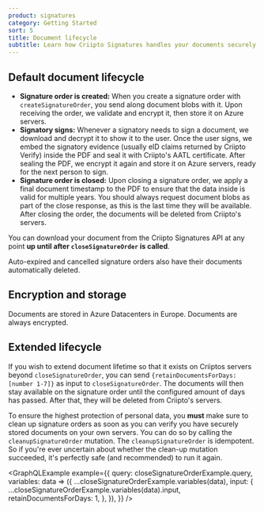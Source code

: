 ```yaml
---
product: signatures
category: Getting Started
sort: 5
title: Document lifecycle
subtitle: Learn how Criipto Signatures handles your documents securely and safely.
---
```


## Default document lifecycle

- **Signature order is created:** When you create a signature order with `createSignatureOrder`, you send along document blobs with it. Upon receiving the order, we validate and encrypt it, then store it on Azure servers.
- **Signatory signs:** Whenever a signatory needs to sign a document, we download and decrypt it to show it to the user.
  Once the user signs, we embed the signatory evidence (usually eID claims returned by Criipto Verify) inside the PDF and seal it with Criipto's AATL certificate.
  After sealing the PDF, we encrypt it again and store it on Azure servers, ready for the next person to sign.
- **Signature order is closed:** Upon closing a signature order, we apply a final document timestamp to the PDF to ensure that the data inside is valid for multiple years.
  You should always request document blobs as part of the close response, as this is the last time they will be available. After closing the order, the documents will be deleted from Criipto's servers.

You can download your document from the Criipto Signatures API at any point **up until after `closeSignatureOrder` is called**.

Auto-expired and cancelled signature orders also have their documents automatically deleted.

## Encryption and storage

Documents are stored in Azure Datacenters in Europe. Documents are always encrypted.

## Extended lifecycle

If you wish to extend document lifetime so that it exists on Criiptos servers beyond `closeSignatureOrder`, you can send `{retainDocumentsForDays: [number 1-7]}` as input to `closeSignatureOrder`.
The documents will then stay available on the signature order until the configured amount of days has passed. After that, they will be deleted from Criipto's servers.

To ensure the highest protection of personal data, you **must** make sure to clean up signature orders as soon as you can verify you have securely stored documents on your own servers. You can do so by calling the `cleanupSignatureOrder` mutation.
The `cleanupSignatureOrder` is idempotent. So if you're ever uncertain about whether the clean-up mutation succeeded, it's perfectly safe (and recommended) to run it again.


<GraphQLExample
  example={{
    query: closeSignatureOrderExample.query,
    variables: data => ({
      ...closeSignatureOrderExample.variables(data),
      input: {
        ...closeSignatureOrderExample.variables(data).input,
        retainDocumentsForDays: 1,
      },
    }),
  }}
/>
